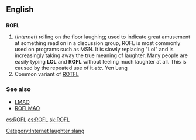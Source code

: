 ==English==

==={{initialism}}===
[[Category:Internet laughter slang]]
'''ROFL'''

#(''Internet'') rolling on the floor laughing; used to indicate great amusement at something read on in a discussion group, ROFL is most commonly used on programs such as MSN. It is slowly replacing "Lol" and is increasingly taking away the true meaning of laughter. Many people are easily typing '''LOL''' and '''ROFL''' without feeling much laughter at all. This is caused by the repeated use of it.''etc''. Yen Lang
# Common variant of [[ROTFL]]

===See also===
*[[LMAO]]
*[[ROFLMAO]]

[[cs:ROFL]]
[[es:ROFL]]
[[sk:ROFL]]